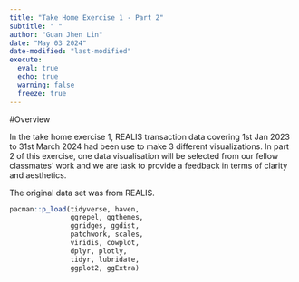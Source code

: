 ```yaml
---
title: "Take Home Exercise 1 - Part 2"
subtitle: " "
author: "Guan Jhen Lin"
date: "May 03 2024"
date-modified: "last-modified"
execute: 
  eval: true
  echo: true
  warning: false
  freeze: true
---
```


#Overview

In the take home exercise 1, REALIS transaction data covering 1st Jan 2023 to 31st March 2024 had been use to make 3 different visualizations. In part 2 of this exercise, one data visualisation will be selected from our fellow classmates' work and we are task to provide a feedback in terms of clarity and aesthetics.

The original data set was from REALIS.

```R
pacman::p_load(tidyverse, haven,
               ggrepel, ggthemes,
               ggridges, ggdist,
               patchwork, scales,
               viridis, cowplot, 
               dplyr, plotly,
               tidyr, lubridate, 
               ggplot2, ggExtra)
```
